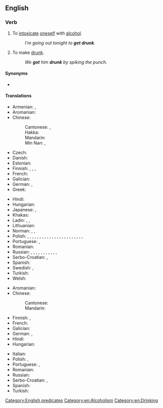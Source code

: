 ==English==

===Verb===
{{en-verb|gets drunk|getting drunk|got drunk|gotten drunk}}

# {{lb|en|intransitive}} To [[intoxicate]] [[oneself]] with [[alcohol]].
#: ''I'm going out tonight to '''get drunk'''.''
# {{lb|en|transitive}} To make [[drunk]].
#: ''We '''got''' him '''drunk''' by spiking the punch.''

====Synonyms====
* {{l|en|bedrink}} {{qual|archaic}}

====Translations====
{{trans-top|to intoxicate oneself with alcohol}}
* Armenian: {{t+|hy|հարբել}}, {{t|hy|արբենալ}}
* Aromanian: {{t|rup|mbet|alt=mi-mbet}}
* Chinese:
*: Cantonese: {{t|yue|飲醉|sc=Hani}}, {{t|yue|饮醉|tr=jam2 zeoi3|sc=Hani}}
*: Hakka: {{t|hak|食酒醉|tr=sṳ̍t-chiú-chui|sc=Hani}}
*: Mandarin: {{t+|cmn|喝醉|tr=hēzuì|sc=Hani}}
*: Min Nan: {{t|nan|燒酒醉|sc=Hani}}, {{t|nan|烧酒醉|tr=sio-chiú-chùi|sc=Hani}}
* Czech: {{t+|cs|opít|alt=opít se}}
* Danish: {{t|da|blive fuld}}
* Estonian: {{t+|et|purju jääma}}
* Finnish: {{t+|fi|juopua}}, {{t+|fi|humaltua}}, {{t|fi|tulla juovuksiin}}, {{t|fi|tulla humalaan}}
* French: {{t+|fr|souler|alt=se souler}}
* Galician: {{t|gl|emborracharse}}
* German: {{t+|de|betrinken|alt=sich betrinken}}, {{t+|de|saufen}}
* Greek: {{t+|el|μεθώ}}
{{trans-mid}}
* Hindi: {{t|hi|टल्ली होना}}
* Hungarian: {{t+|hu|berúg}}
* Japanese: {{t|ja|酔っ払う|tr=よっぱらう, yopparau|sc=Jpan}}, {{t+|ja|酔う|tr=よう, you|sc=Jpan}}
* Khakas: {{t|kjh|изірерге|sc=Cyrl}}
* Ladin: {{t|lld|fe na steca}}, {{t|lld|fe na ciòca}}, {{t|lld|fe na bëusa}}
* Lithuanian: {{t+|lt|nusigerti}}
* Norman: {{t|nrf|bouaissonner}}, {{t|nrf|prendre eune tchuite}}, {{t|nrf|soûler|alt=sé soûler}}
* Polish: {{t+|pl|upić się|pf}}, {{t|pl|spić się|pf}}, {{t|pl|schlać się|pf}} {{qualifier|pejorative}}, {{t|pl|urżnąć się|pf}} {{qualifier|colloquial or pejorative}}, {{t|pl|spoić się|pf}}, {{t|pl|zatankować}} {{qualifier|colloquial}}, {{t|pl|zalać pałę|pf}} {{qualifier|to fall asleep}}, {{t|pl|zapić się|pf}} {{qualifier|to fall asleep or to die because of get drunk or alcoholism}}, {{t+|pl|uwalić się|pf}} {{qualifier|rude}}, {{t|pl|narąbać się|pf}} {{qualifier|colloquial}}, {{t+|pl|wstawić się|pf}} {{qualifier|to be drun but without falling asleep}}, {{t|pl|ubzdryngolić się|pf}} {{qualifier|rude}}, {{t|pl|dać sobie w żyłę|pf}} {{qualifier|colloquial}}, {{t+|pl|zalać się|pf}} {{qualifier|to get strongly drunk or fall asleep}}, {{t|pl|podpić sobie|pf}} {{qualifier|to get drunk a bit}}, {{t+|pl|napić się|pf}}, {{t|pl|dać sobie w gaz|pf}} {{qualifier|colloquial}}, {{t+|pl|napierdolić się|pf}} {{qualifier|vulgar}}, {{t+|pl|najebać się|pf}} {{qualifier|vulgar}}, {{t|pl|dać w palnik|pf}} {{qualifier|colloquial}}, {{t+|pl|zrobić się|pf}} {{qualifier|colloquial}}, {{t+|pl|nawalić się|pf}} {{qualifier|rude}}, {{t|pl|zachlać się|pf}} {{qualifier|to fall asleep or to die because of get drunk or alcoholism, pejorative}}, {{t|pl|dać sobie w kanę|pf}} {{qualifier|colloquial}}
* Portuguese: {{t|pt|[[ficar]] [[bêbado]]/[[bêbedo]]}}, {{t|pt|[[embebedar]]-[[se]]}}
* Romanian: {{t+|ro|îmbăta|alt=a se îmbăta}}
* Russian: {{t+|ru|напива́ться|impf}}, {{t+|ru|напи́ться|pf}}, {{t+|ru|упива́ться|impf}}, {{t+|ru|упи́ться|pf}} {{qualifier|badly}}, {{t+|ru|нажира́ться|impf}}, {{t+|ru|нажра́ться|pf}} {{qualifier|disparagingly, rude}}, {{t+|ru|нализа́ться|pf}} {{qualifier|disparagingly, rude}}, {{t+|ru|назюзю́каться|pf}} {{qualifier|colloquial}}, {{t+|ru|наклю́каться|pf}} {{qualifier|colloquial}}, {{t+|ru|надра́ться|pf}} {{qualifier|colloquial}}, {{t+|ru|наре́заться|pf}} {{qualifier|colloquial}}, {{t+|ru|насоса́ться|pf}} {{qualifier|colloquial}}
* Serbo-Croatian: {{t+|sh|napiti|alt=nàpiti se}}, {{t+|sh|opiti|alt=òpiti se}}
* Spanish: {{t+|es|emborracharse}}
* Swedish: {{t|sv|bli berusad}}, {{t|sv|bli full}}
* Turkish: {{t+|tr|sarhoş olmak}}
* Welsh: {{t+|cy|meddwi}}
{{trans-bottom}}

{{trans-top|transitive; to make drunk}}
* Aromanian: {{t|rup|mbet}}
* Chinese:
*: Cantonese: {{t|yue|灌醉|tr=gun3 zeoi3|sc=Hani}}
*: Mandarin: {{t+|cmn|灌醉|tr=guànzuì|sc=Hani}}
* Finnish: {{t+|fi|juottaa}}, {{t+|fi|juovuttaa}}
* French: {{t+|fr|souler}}
* Galician: {{t+|gl|emborrachar}}
* German: {{t+|de|betrunken}} {{t+|de|machen}}, {{t+|de|abfüllen}}
* Hindi: {{t|hi|टल्ली करना}}
* Hungarian: {{t|hu|berúgat}}
{{trans-mid}}
* Italian: {{t+|it|ubriacarsi}}
* Polish: {{t+|pl|upić|pf}}, {{t|pl|spić|pf}} {{qualifier|to make strongly drunk or with falling asleep}}
* Portuguese: {{t|pt|[[deixar]] [[bêbado]]/[[bêbedo]]}}, {{t+|pt|embebedar}}
* Romanian: {{t+|ro|îmbăta}}
* Russian: {{t+|ru|напои́ть|pf}}
* Serbo-Croatian: {{t+|sh|nàpiti}}, {{t+|sh|òpiti}}
* Spanish: {{t+|es|emborrachar}}
* Turkish: {{t+|tr|sarhoş etmek}}
{{trans-bottom}}

[[Category:English predicates]]
[[Category:en:Alcoholism]]
[[Category:en:Drinking]]